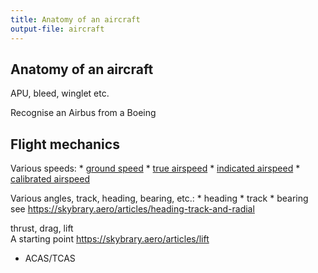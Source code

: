 ```yaml
---
title: Anatomy of an aircraft
output-file: aircraft
---
```


## Anatomy of an aircraft

APU, bleed, winglet etc.

Recognise an Airbus from a Boeing

## Flight mechanics

Various speeds:
* [ground speed](https://skybrary.aero/articles/ground-speed)
* [true airspeed](https://skybrary.aero/articles/true-airspeed)
* [indicated airspeed](https://skybrary.aero/articles/indicated-airspeed-ias)
* [calibrated airspeed](https://skybrary.aero/articles/calibrated-airspeed-cas)

Various angles, track, heading, bearing, etc.:
* heading
* track
* bearing
see <https://skybrary.aero/articles/heading-track-and-radial>

thrust, drag, lift  
A starting point <https://skybrary.aero/articles/lift>


- ACAS/TCAS
